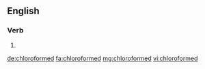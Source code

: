 ==English==

===Verb===
{{head|en}}

# {{en-past of|chloroform}}

[[de:chloroformed]]
[[fa:chloroformed]]
[[mg:chloroformed]]
[[vi:chloroformed]]
